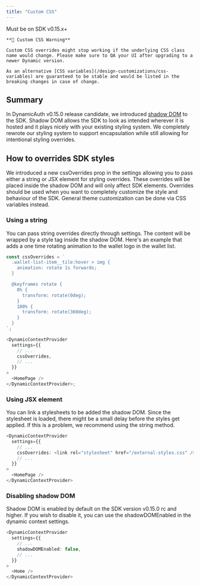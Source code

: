 ```yaml
---
title: "Custom CSS"
---
```


<Note>Must be on SDK v0.15.x+</Note>

<Warning>

    **🚧 Custom CSS Warning**

    Custom CSS overrides might stop working if the underlying CSS class name would change. Please make sure to QA your UI after upgrading to a newer Dynamic version.

    As an alternative [CSS variables](/design-customizations/css-variables) are guaranteed to be stable and would be listed in the breaking changes in case of change.

</Warning>

## Summary

In DynamicAuth v0.15.0 release candidate, we introduced [shadow DOM](https://developer.mozilla.org/en-US/docs/Web/Web_Components/Using_shadow_DOM) to the SDK. Shadow DOM allows the SDK to look as intended wherever it is hosted and it plays nicely with your existing styling system. We completely rewrote our styling system to support encapsulation while still allowing for intentional styling overrides.

## How to overrides SDK styles

We introduced a new cssOverrides prop in the settings allowing you to pass either a string or JSX element for styling overrides. These overrides will be placed inside the shadow DOM and will only affect SDK elements. Overrides should be used when you want to completely customize the style and behaviour of the SDK. General theme customization can be done via CSS variables instead.

### Using a string

You can pass string overrides directly through settings. The content will be wrapped by a style tag inside the shadow DOM. Here's an example that adds a one time rotating animation to the wallet logo in the wallet list.

```typescript
const cssOverrides = `
  .wallet-list-item__tile:hover > img {
    animation: rotate 1s forwards;
  }

  @keyframes rotate {
    0% {
      transform: rotate(0deg);
    }
    100% {
      transform: rotate(360deg);
    }
  }
`;

<DynamicContextProvider
  settings={{
    // ...
    cssOverrides,
    // ...
  }}
>
  <HomePage />
</DynamicContextProvider>;
```

### Using JSX element

You can link a stylesheets to be added the shadow DOM. Since the stylesheet is loaded, there might be a small delay before the styles get applied. If this is a problem, we recommend using the string method.

```typescript
<DynamicContextProvider
  settings={{
    // ...
    cssOverrides: <link rel="stylesheet" href="/external-styles.css" />, // pass JSX element to be included in the shadow DOM
    // ...
  }}
>
  <HomePage />
</DynamicContextProvider>
```

### Disabling shadow DOM

Shadow DOM is enabled by default on the SDK version v0.15.0 rc and higher. If you wish to disable it, you can use the shadowDOMEnabled in the dynamic context settings.

```typescript
<DynamicContextProvider
  settings={{
    // ...
    shadowDOMEnabled: false,
    // ...
  }}
>
  <Home />
</DynamicContextProvider>
```
